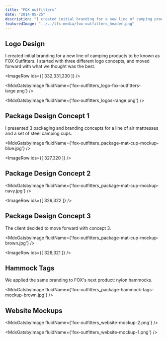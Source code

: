 ```yaml
---
title: "FOX outfitters"
date: "2014-05-25"
description: "I created initial branding for a new line of camping products, FOX Outfitters. The project included creating a new logo, several package designs, and an ecommerce website mockup."
featuredImage: "../../lfs-media/fox-outfitters_header.png"
---
```



## Logo Design

I created initial branding for a new line of camping products to be known as FOX Outfitters. I started with three different logo concepts, and moved forward with what we thought was the best.

<ImageRow ids={[ 332,331,330 ]} />

<MdxGatsbyImage fluidName={'fox-outfitters_logo-fox-outfitters-large.png'} />

<MdxGatsbyImage fluidName={'fox-outfitters_logos-range.png'} />

## Package Design Concept 1

I presented 3 packaging and branding concepts for a line of air mattresses and a set of steel camping cups.

<MdxGatsbyImage fluidName={'fox-outfitters_package-mat-cup-mockup-blue.jpg'} />

<ImageRow ids={[ 327,320 ]} />

## Package Design Concept 2

<MdxGatsbyImage fluidName={'fox-outfitters_package-mat-cup-mockup-navy.jpg'} />

<ImageRow ids={[ 329,322 ]} />

## Package Design Concept 3

The client decided to move forward with concept 3.

<MdxGatsbyImage fluidName={'fox-outfitters_package-mat-cup-mockup-brown.jpg'} />

<ImageRow ids={[ 328,321 ]} />

## Hammock Tags

We applied the same branding to FOX's next product: nylon hammocks.

<MdxGatsbyImage fluidName={'fox-outfitters_package-hammock-tags-mockup-brown.jpg'} />

## Website Mockups

<MdxGatsbyImage fluidName={'fox-outfitters_website-mockup-2.png'} />

<MdxGatsbyImage fluidName={'fox-outfitters_website-mockup-1.png'} />
